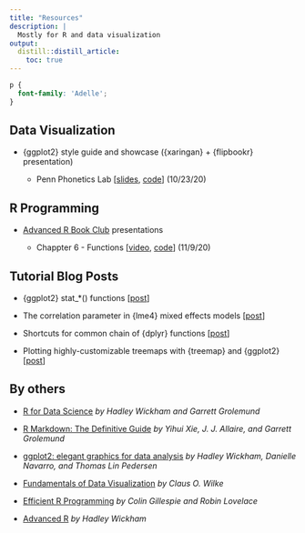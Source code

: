 ```yaml
---
title: "Resources"
description: |
  Mostly for R and data visualization
output:
  distill::distill_article:
    toc: true
---
```


```css
p {
  font-family: 'Adelle';
}
```

## Data Visualization

- {ggplot2} style guide and showcase ({xaringan} + {flipbookr} presentation)

    - Penn Phonetics Lab [[slides](https://yjunechoe.netlify.app/flipbooks/p_lab_ggplot2_2020/p_lab_ggplot2.html), [code](https://gist.github.com/yjunechoe/b7bc540f290044ffebec0a9031d586df)] (10/23/20)


## R Programming

- [Advanced R Book Club](https://github.com/r4ds/bookclub-Advanced_R) presentations

    - Chappter 6 - Functions [[video](https://youtu.be/lg5rzOU6lsg?t=113), [code](https://github.com/r4ds/bookclub-Advanced_R/tree/main/Presentations/Week06/Cohort4)] (11/9/20)

## Tutorial Blog Posts

- {ggplot2} stat_*() functions [[post](https://yjunechoe.github.io/posts/2020-09-26-demystifying-stat-layers-ggplot2/)]

- The correlation parameter in {lme4} mixed effects models [[post](https://yjunechoe.github.io/posts/2020-06-07-correlation-parameter-mem/)]

- Shortcuts for common chain of {dplyr} functions [[post](https://yjunechoe.github.io/posts/2020-08-07-saving-a-line-of-piping/)]

- Plotting highly-customizable treemaps with {treemap} and {ggplot2} [[post](https://yjunechoe.github.io/posts/2020-06-30-treemap-with-ggplot/)]


## By others

- [R for Data Science](https://r4ds.had.co.nz/) _by Hadley Wickham and Garrett Grolemund_

- [R Markdown: The Definitive Guide](https://bookdown.org/yihui/rmarkdown/) _by Yihui Xie, J. J. Allaire, and Garrett Grolemund_

- [ggplot2: elegant graphics for data analysis](https://ggplot2-book.org/) _by Hadley Wickham, Danielle Navarro, and Thomas Lin Pedersen_

- [Fundamentals of Data Visualization](https://clauswilke.com/dataviz/) _by Claus O. Wilke_

- [Efficient R Programming](https://csgillespie.github.io/efficientR/) _by Colin Gillespie and Robin Lovelace_

- [Advanced R](https://adv-r.hadley.nz/) _by Hadley Wickham_
